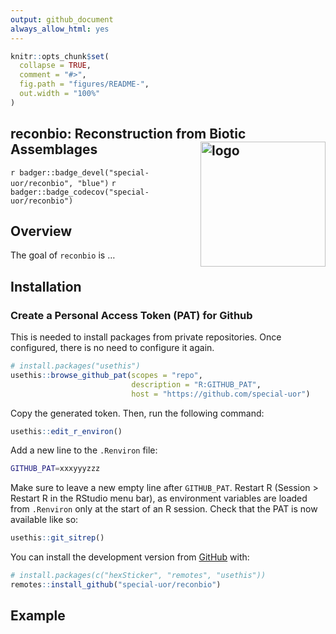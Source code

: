 ```yaml
---
output: github_document
always_allow_html: yes
---
```

<!-- README.md is generated from README.Rmd. Please edit that file -->
```r
knitr::opts_chunk$set(
  collapse = TRUE,
  comment = "#>",
  fig.path = "figures/README-",
  out.width = "100%"
)
```

## reconbio: Reconstruction from Biotic Assemblages <img src="inst/images/logo.png" alt="logo" align="right" height=200px/>
<!-- <img src="https://raw.githubusercontent.com/special-uor/reconbio/master/inst/images/logo.png" alt="logo" align="right" height=200px/> -->

<!-- badges: start -->
<!-- `r badger::badge_code_size("special-uor/reconbio")` -->
<!-- [![R build status](https://github.com/special-uor/reconbio/workflows/R-CMD-check/badge.svg)](https://github.com/special-uor/reconbio/actions) -->
`r badger::badge_devel("special-uor/reconbio", "blue")`
`r badger::badge_codecov("special-uor/reconbio")`
<!-- badges: end -->

## Overview

The goal of `reconbio` is ...

## Installation

### Create a Personal Access Token (PAT) for Github
This is needed to install packages from private repositories. Once configured,
there is no need to configure it again.

```r
# install.packages("usethis")
usethis::browse_github_pat(scopes = "repo", 
                           description = "R:GITHUB_PAT", 
                           host = "https://github.com/special-uor")
```
Copy the generated token. Then, run the following command:
```r
usethis::edit_r_environ()
```

Add a new line to the `.Renviron` file:
```bash
GITHUB_PAT=xxxyyyzzz
```

Make sure to leave a new empty line after `GITHUB_PAT`. Restart R (Session > 
Restart R in the RStudio menu bar), as environment variables are loaded from 
`.Renviron` only at the start of an R session. 
Check that the PAT is now available like so:
```r
usethis::git_sitrep()
```

<!-- You can install the released version of IPA from [CRAN](https://CRAN.R-project.org) with: -->

<!-- ``` r -->
<!-- install.packages("IPA") -->
<!-- ``` -->

<!-- And the development version from [GitHub](https://github.com/) with: -->
You can install the development version from [GitHub](https://github.com/) with:
``` r
# install.packages(c("hexSticker", "remotes", "usethis"))
remotes::install_github("special-uor/reconbio")
```

## Example
<!-- This is a basic example which shows you how to solve a common problem: -->
